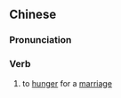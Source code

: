 ==Chinese==
{{zh-forms|to long for}}

===Pronunciation===
{{zh-pron
|m=hènjià
|c=han6 gaa3
|cat=v
}}

===Verb===
{{zh-verb}}

# {{lb|zh|originally|Cantonese|of a girl}} to [[hunger]] for a [[marriage]]